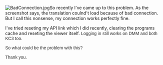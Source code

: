 [[File:BadConnection.jpg|thumb]]So recently I've came up to this problem. As the screenshot says, the translation coulnd't load because of bad connection. But I call this nonsense, my connection works perfectly fine.

I've tried reseting my API link which I did recently, clearing the programs cache and reseting the viewer itself. <span style="color:rgb(51,51,51);font-family:arial,helvetica,sans-serif;line-height:normal;">Logging in still works on DMM and both KC3 too. </span>

<span style="color:rgb(51,51,51);font-family:arial,helvetica,sans-serif;line-height:normal;">So what could be the problem with this?</span>

<span style="color:rgb(51,51,51);font-family:arial,helvetica,sans-serif;line-height:normal;">Thank you.</span><ac_metadata title="KancolleTool Problem: Couldn&#039;t load translation"> </ac_metadata>